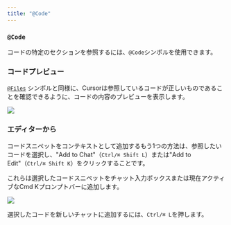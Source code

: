 ```yaml
---
title: "@Code"
---
```


### `@Code`

コードの特定のセクションを参照するには、`@Code`シンボルを使用できます。


### コードプレビュー

[`@Files`](/context/@-symbols/@-files) シンボルと同様に、Cursorは参照しているコードが正しいものであることを確認できるように、コードの内容のプレビューを表示します。

<Frame>
<img src="/images/context/@code.png"/>
</Frame>


### エディターから

コードスニペットをコンテキストとして追加するもう1つの方法は、参照したいコードを選択し、"Add to Chat"（`Ctrl/⌘ Shift L`）または"Add to Edit"（`Ctrl/⌘ Shift K`）をクリックすることです。

これらは選択したコードスニペットをチャット入力ボックスまたは現在アクティブなCmd Kプロンプトバーに追加します。

<Frame>
<img src="/images/context/@code-select.png"/>
</Frame>

選択したコードを新しいチャットに追加するには、`Ctrl/⌘ L`を押します。
